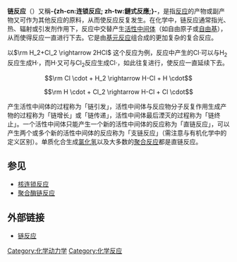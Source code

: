 {{NoteTA
|G1 = Chemistry
}}
'''链反应'''（{{lang|en|Chain reaction}}）又稱'''-{zh-cn:连锁反应; zh-tw:鏈式反應;}-'''，是指[[反应|反应]]的产物或副产物又可作为其他反应的原料，从而使反应反复发生。在化学中，链反应通常指光、热、辐射或引发剂作用下，反应中交替产生[[反应中间体|活性中间体]]（如自由原子或[[自由基|自由基]]），从而使得反应一直进行下去。它是由[[基元反应|基元反应]]组合成的更加复杂的复合反应。

以<math>\rm H_2+Cl_2 \rightarrow 2HCl</math> 这个反应为例，反应中产生的Cl·可以与H<sub>2</sub>反应生成H·，而H·又可与Cl<sub>2</sub>反应生成Cl·，如此往复进行，使反应一直延续下去。
:<math>\rm Cl \cdot + H_2 \rightarrow H-Cl + H \cdot</math>
:<math>\rm H \cdot + Cl_2 \rightarrow H-Cl + Cl \cdot</math>

产生活性中间体的过程称为「链引发」，活性中间体与反应物分子反复作用生成产物的过程称为「链增长」或「链传递」，活性中间体最后湮灭的过程称为「链终止」。一个活性中间体只能产生一个新的活性中间体的反应称为「直链反应」，可以产生两个或多个新的活性中间体的反应称为「支链反应」（需注意与有机化学中的定义区别）。单质化合生成[[氯化氢|氯化氢]]以及大多数的[[聚合反应|聚合反应]]都是直链反应。

==参见==
*[[核连锁反应|核连锁反应]]
*[[聚合酶链反应|聚合酶链反应]]

==外部链接==
*[http://jpkc.scnu.edu.cn/wlhx/kecheng/lilun/textbook/chapter9/section8/know1.htm 链反应]{{dead link|date=2018年5月 |bot=InternetArchiveBot |fix-attempted=yes }}

[[Category:化学动力学|Category:化学动力学]]
[[Category:化学反应|Category:化学反应]]

{{physics-stub}}
{{火}}